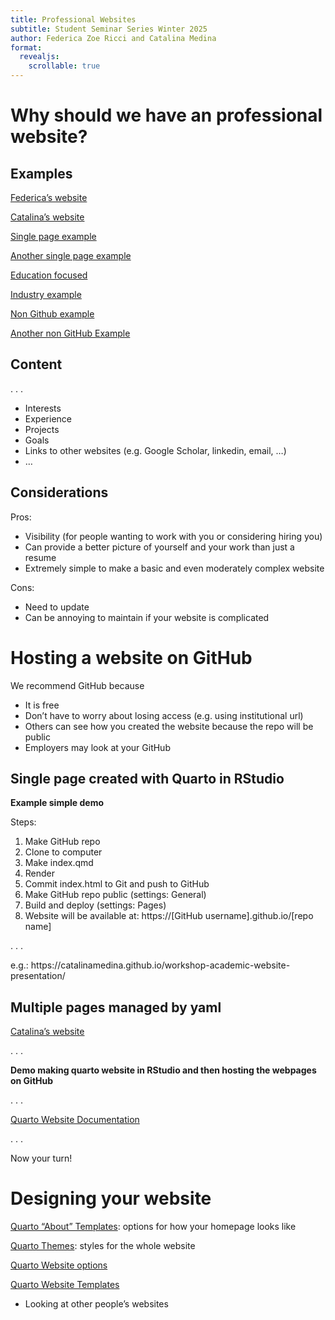 ```yaml
---
title: Professional Websites
subtitle: Student Seminar Series Winter 2025
author: Federica Zoe Ricci and Catalina Medina
format: 
  revealjs:
    scrollable: true
---
```


# Why should we have an professional website?

## Examples

[Federica's website](https://federicazoe.github.io/)

[Catalina's website](https://catalinamedina.github.io/)

[Single page example](https://www.hbendekgey.me/)

[Another single page example](https://giosueio.github.io/)

[Education focused](https://srmatth.github.io/teacher/)

[Industry example](https://damon.phd/)

[Non Github example](https://isaachgoldstein.netlify.app/)

[Another non GitHub Example](https://sclifton0.wixsite.com/saraclifton)

## Content

. . .

- Interests
- Experience
- Projects
- Goals
- Links to other websites (e.g. Google Scholar, linkedin, email, ...)
- ... 

## Considerations

Pros:

- Visibility (for people wanting to work with you or considering hiring you)
- Can provide a better picture of yourself and your work than just a resume
- Extremely simple to make a basic and even moderately complex website

Cons:

- Need to update
- Can be annoying to maintain if your website is complicated

# Hosting a website on GitHub

We recommend GitHub because 

- It is free
- Don't have to worry about losing access (e.g. using institutional url)
- Others can see how you created the website because the repo will be public
- Employers may look at your GitHub

## Single page created with Quarto in RStudio

**Example simple demo**

Steps:

1. Make GitHub repo
2. Clone to computer
3. Make index.qmd
4. Render
5. Commit index.html to Git and push to GitHub
6. Make GitHub repo public (settings: General)
7. Build and deploy (settings: Pages)
8. Website will be available at: https://[GitHub username].github.io/[repo name]

. . .

e.g.: https://catalinamedina.github.io/workshop-academic-website-presentation/

## Multiple pages managed by yaml

[Catalina's website](https://catalinamedina.github.io/)

. . .

**Demo making quarto website in RStudio and then hosting the webpages on GitHub**

. . .

[Quarto Website Documentation](https://quarto.org/docs/websites/)

. . . 

Now your turn!

# Designing your website

[Quarto "About" Templates](https://quarto.org/docs/websites/website-about.html): options for how your homepage looks like

[Quarto Themes](https://quarto.org/docs/output-formats/html-themes.html): styles for the whole website

[Quarto Website options](https://quarto.org/docs/reference/projects/websites.html)

[Quarto Website Templates](https://quarto.org/docs/gallery/#websites)

- Looking at other people's websites

